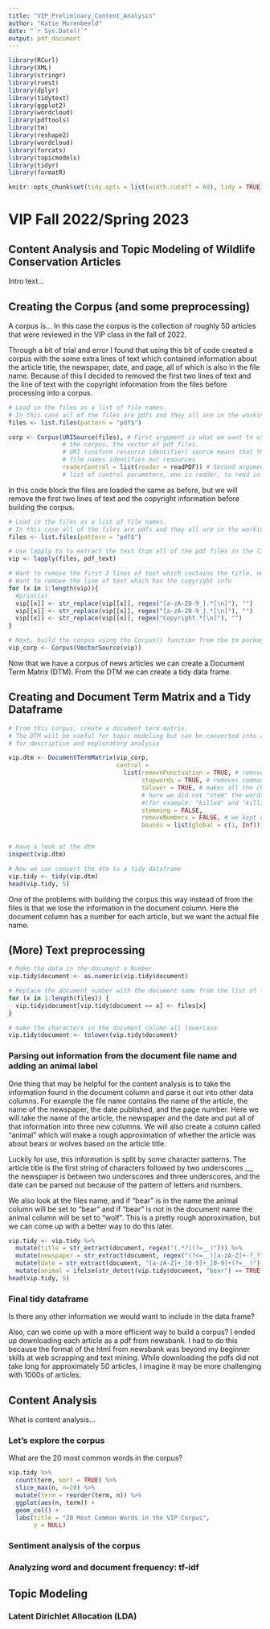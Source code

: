 ```yaml
---
title: "VIP_Preliminary_Content_Analysis"
author: "Katie Murenbeeld"
date: "`r Sys.Date()`"
output: pdf_document
---
```


```r

library(RCurl)
library(XML)
library(stringr)
library(rvest)
library(dplyr)
library(tidytext)
library(ggplot2)
library(wordcloud)
library(pdftools)
library(tm)
library(reshape2)
library(wordcloud)
library(forcats)
library(topicmodels)
library(tidyr)
library(formatR)

knitr::opts_chunk$set(tidy.opts = list(width.cutoff = 60), tidy = TRUE, echo = TRUE)
```

# VIP Fall 2022/Spring 2023

## Content Analysis and Topic Modeling of Wildlife Conservation Articles

Intro text...


## Creating the Corpus (and some preprocessing)

A corpus is... In this case the corpus is the collection of roughly 50 articles that were reviewed in the VIP class in the fall of 2022. 

Through a bit of trial and error I found that using this bit of code created a corpus with the some extra lines of text which contained information about the article title, the newspaper, date, and page, all of which is also in the file name. Because of this I decided to removed the first two lines of text and the line of text with the copyright information from the files before processing into a corpus. 

```r

# Load in the files as a list of file names.
# In this case all of the files are pdfs and they all are in the working directory.
files <- list.files(pattern = "pdf$")

corp <- Corpus(URISource(files), # First argument is what we want to use to create 
               # the corpus, the vector of pdf files. 
               # URI (uniform resource identifier) source means that the vector of 
               # file names identifies our resources
               readerControl = list(reader = readPDF)) # Second argument requires a 
               # list of control parameters, one is reader, to read in PDF files.

```

In this code block the files are loaded the same as before, but we will remove the first two lines of text and the copyright information before building the corpus. 

```r

# Load in the files as a list of file names.
# In this case all of the files are pdfs and they all are in the working directory.
files <- list.files(pattern = "pdf$")

# Use lapply to to extract the text from all of the pdf files in the list
vip <- lapply(files, pdf_text) 

# Want to remove the first 2 lines of text which contains the title, newspaper, and page number
# Want to remove the line of text which has the copyright info
for (x in 1:length(vip)){
  #print(x)
  vip[[x]] <- str_replace(vip[[x]], regex("[a-zA-Z0-9_].*[\n]"), "")
  vip[[x]] <- str_replace(vip[[x]], regex("[a-zA-Z0-9_].*[\n]"), "")
  vip[[x]] <- str_replace(vip[[x]], regex("Copyright.*[\n]"), "")
}

# Next, build the corpus using the Corpus() function from the tm package
vip_corp <- Corpus(VectorSource(vip))

```

Now that we have a corpus of news articles we can create a Document Term Matrix (DTM). From the DTM we can create a tidy data frame.

## Creating and Document Term Matrix and a Tidy Dataframe

```r

# From this corpus, create a document term matrix.
# The DTM will be useful for topic modeling but can be converted into a tidy data frame 
# for descriptive and exploratory analysis

vip.dtm <- DocumentTermMatrix(vip_corp, 
                              control = 
                                list(removePunctuation = TRUE, # removes all punctuation
                                     stopwords = TRUE, # removes common "stop words"
                                     tolower = TRUE, # makes all the characters lower case
                                     # here we did not "stem" the words 
                                     #(for example: "killed" and "killing" are not turned into the stem word "kill")
                                     stemming = FALSE, 
                                     removeNumbers = FALSE, # we kept numbers
                                     bounds = list(global = c(1, Inf)))) # count words that appear in at least 1 document


# Have a look at the dtm
inspect(vip.dtm)

# Now we can convert the dtm to a tidy dataframe
vip.tidy <- tidy(vip.dtm)
head(vip.tidy, 5)
```

One of the problems with building the corpus this way instead of from the files is that we lose the information in the document column. Here the document column has a number for each article, but we want the actual file name. 

## (More) Text preprocessing

```r

# Make the data in the document a Number
vip.tidy$document <- as.numeric(vip.tidy$document)

# Replace the document number with the document name from the list of files
for (x in 1:length(files)) {
  vip.tidy$document[vip.tidy$document == x] <- files[x]
}

# make the characters in the document column all lowercase
vip.tidy$document <- tolower(vip.tidy$document)
```


### Parsing out information from the document file name and adding an animal label

One thing that may be helpful for the content analysis is to take the information found in the document column and parse it out into other data columns. For example the file name contains the name of the article, the name of the newspaper, the date published, and the page number. Here we will take the name of the article, the newspaper and the date and put all of that information into three new columns. We will also create a column called "animal" which will make a rough approximation of whether the article was about bears or wolves based on the article title. 

Luckily for use, this information is split by some character patterns. The article title is the first string of characters followed by two underscores __, the newspaper is between two underscores and three underscores, and the date can be parsed out because of the pattern of letters and numbers.

We also look at the files name, and if "bear" is in the name the animal column will be set to "bear" and if "bear" is not in the document name the animal column will be set to "wolf". This is a pretty rough approximation, but we can come up with a better way to do this later.

```r
vip.tidy <- vip.tidy %>%
  mutate(title = str_extract(document, regex("(.*?)(?=__)"))) %>%
  mutate(newspaper = str_extract(document, regex("(?<=__)[a-zA-Z]+-?_?.*(?=___)"))) %>%
  mutate(date = str_extract(document, "[a-zA-Z]+_[0-9]+_[0-9]+(?=__)")) %>%
  mutate(animal = ifelse(str_detect(vip.tidy$document, "bear") == TRUE, "bear", "wolf"))
head(vip.tidy, 5)
```

### Final tidy dataframe

Is there any other information we would want to include in the data frame? 

Also, can we come up with a more efficient way to build a corpus? I ended up downloading each article as a pdf from newsbank. I had to do this because the format of the html from newsbank was beyond my beginner skills at web scrapping and text mining. While downloading the pdfs did not take long for approximately 50 articles, I imagine it may be more challenging with 1000s of articles. 

## Content Analysis

What is content analysis...

### Let's explore the corpus

What are the 20 most common words in the corpus?

```r
vip.tidy %>%
  count(term, sort = TRUE) %>%
  slice_max(n, n=20) %>% 
  mutate(term = reorder(term, n)) %>%
  ggplot(aes(n, term)) +
  geom_col() +
  labs(title = "20 Most Common Words in the VIP Corpus",
       y = NULL)
```


### Sentiment analysis of the corpus

### Analyzing word and document frequency: tf-idf

## Topic Modeling

### Latent Dirichlet Allocation (LDA)




